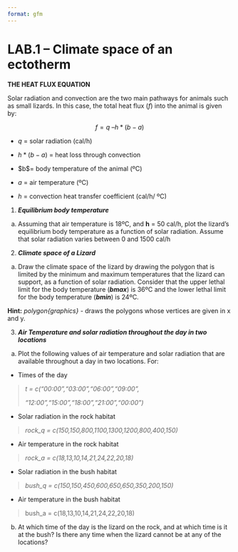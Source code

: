 ```yaml
---
format: gfm
---
```


# LAB.1 -- Climate space of an ectotherm

**THE HEAT FLUX EQUATION**

Solar radiation and convection are the two main pathways for animals such as small lizards. In this case, the total heat flux (*f*) into the animal is given by:

$$f = q\ –h*(b - a)$$

-   $q$ = solar radiation (cal/h)

-   $h*(b - a)$ = heat loss through convection

-   \$b\$= body temperature of the animal (ºC)

-   $a$ = air temperature (ºC)

-   $h$ = convection heat transfer coefficient (cal/h/ ºC)

1.  ***Equilibrium body temperature***

<!-- -->

a)  Assuming that air temperature is 18ºC, and **h** = 50 cal/h, plot the lizard's equilibrium body temperature as a function of solar radiation. Assume that solar radiation varies between 0 and 1500 cal/h

<!-- -->

2.  ***Climate space of a Lizard***

<!-- -->

a)  Draw the climate space of the lizard by drawing the polygon that is limited by the minimum and maximum temperatures that the lizard can support, as a function of solar radiation. Consider that the upper lethal limit for the body temperature (***bmax***) is 36ºC and the lower lethal limit for the body temperature (***bmin***) is 24ºC.

**Hint:** *polygon{graphics}* - draws the polygons whose vertices are given in x and y.

3.  ***Air Temperature and solar radiation throughout the day in two locations***

<!-- -->

a)  Plot the following values of air temperature and solar radiation that are available throughout a day in two locations. For:

-   Times of the day

> *t = c("00:00","03:00","06:00","09:00",*
>
> *"12:00","15:00","18:00","21:00","00:00")*

-   Solar radiation in the rock habitat

> *rock_q = c(150,150,800,1100,1300,1200,800,400,150)*

-   Air temperature in the rock habitat

> *rock_a = c(18,13,10,14,21,24,22,20,18)*

-   Solar radiation in the bush habitat

> *bush_q = c(150,150,450,600,650,650,350,200,150)*

-   Air temperature in the bush habitat

> bush_a = c(18,13,10,14,21,24,22,20,18)

b)  At which time of the day is the lizard on the rock, and at which time is it at the bush? Is there any time when the lizard cannot be at any of the locations?
